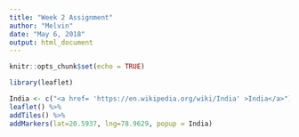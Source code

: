 ---
title: "Week 2 Assignment"
author: "Melvin"
date: "May 6, 2018"
output: html_document
---

```{r setup, include=FALSE}
knitr::opts_chunk$set(echo = TRUE)
```


```{r}

library(leaflet)

India <- c("<a href= 'https://en.wikipedia.org/wiki/India' >India</a>")
leaflet() %>%
addTiles() %>%
addMarkers(lat=20.5937, lng=78.9629, popup = India)

```
